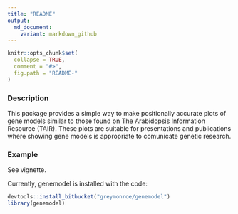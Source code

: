 ```yaml
---
title: "README"
output:
  md_document:
    variant: markdown_github
---
```


<!-- README.md is generated from README.Rmd. Please edit that file -->

```r
knitr::opts_chunk$set(
  collapse = TRUE,
  comment = "#>",
  fig.path = "README-"
)
```

### Description
This package provides a simple way to make positionally accurate plots of gene models similar to those found on The Arabidopsis Information Resource (TAIR). These plots are suitable for presentations and publications where showing gene models is appropriate to comunicate genetic research.  

### Example
See vignette. 

Currently, genemodel is installed with the code:
```r
devtools::install_bitbucket("greymonroe/genemodel")
library(genemodel)
```



